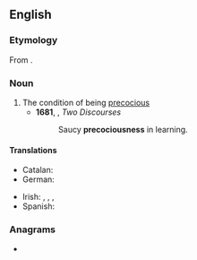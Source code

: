 ==English==

===Etymology===
{{root|en|ine-pro|*pekʷ-}}
From {{af|en|precocious|-ness}}.

===Noun===
{{en-noun|-}}

# The condition of being [[precocious]]
#* '''1681''', {{w|Thomas Manningham}}, ''Two Discourses''
#*: Saucy '''precociousness''' in learning.
#: {{syn|en|precocity}}

====Translations====
{{trans-top|condition of being precocious}}
* Catalan: {{t+|ca|precocitat|f}}
* German: {{t|de|Frühreife|f}}
{{trans-mid}}
* Irish: {{t|ga|críonnacht|f}}, {{t|ga|seanaimsearthacht|f}}, {{t|ga|seanchríonnacht|f}}, {{t|ga|seanórthacht|f}}
* Spanish: {{t|es|precocidad|f}}
{{trans-bottom}}

===Anagrams===
* {{anagrams|en|a=cceeinooprsssu|preconsciouses}}